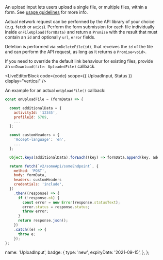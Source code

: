 
An upload input lets users upload a single file, or multiple files, within a form. See [usage guidelines](https://transferwise.github.io/neptune/components/upload-input/) for more info.

Actual network request can be performed by the API library of your choice (e.g. `fetch` or `axios`). Perform the form submission for each file individually inside `onFileUpload(formData)` and return a `Promise` with the result that must contain an `id` and optionally `url`, `error` fields.

Deletion is performed via `onDeleteFile(id)`, that receives the `id` of the file and can perform the API request, as long as it returns a `Promise<void>`.

If you need to override the default link behaviour for existing files, provide an `onDownload(file: UploadedFile)` callback.

<LiveEditorBlock code={code} scope={{ UploadInput, Status }} display="vertical" />

An example for an actual `onUploadFile()` callback:

```javascript
const onUploadFile = (formData) => {

  const additionalData = {
    activityId: '12345',
    profileId: 6789,
    ...
  };

  const customHeaders = {
    'Accept-language': 'en',
    ...
  };

  Object.keys(additionalData).forEach((key) => formData.append(key, additionalData[key]));

  return fetch(`v2/someApi/someEndpoint`, {
    method: 'POST',
    body: formData,
    headers: customHeaders
    credentials: 'include',
  })
    .then((response) => {
      if (!response.ok) {
        const error = new Error(response.statusText);
        error.status = response.status;
        throw error;
      }
      return response.json();
    })
    .catch((e) => {
      throw e;
    });
};
```

<GeneratePropsTable componentName="UploadInput" />

  name: 'UploadInput',
  badge: {
    type: 'new',
    expiryDate: '2021-09-15',
  },
};
